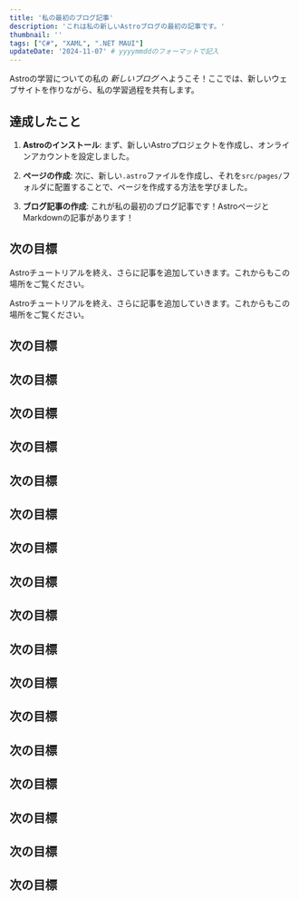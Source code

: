 ```yaml
---
title: '私の最初のブログ記事'
description: 'これは私の新しいAstroブログの最初の記事です。'
thumbnail: ''
tags: ["C#", "XAML", ".NET MAUI"]
updateDate: '2024-11-07' # yyyymmddのフォーマットで記入
---
```


Astroの学習についての私の _新しいブログ_ へようこそ！ここでは、新しいウェブサイトを作りながら、私の学習過程を共有します。

## 達成したこと

1. **Astroのインストール**: まず、新しいAstroプロジェクトを作成し、オンラインアカウントを設定しました。

2. **ページの作成**: 次に、新しい`.astro`ファイルを作成し、それを`src/pages/`フォルダに配置することで、ページを作成する方法を学びました。

3. **ブログ記事の作成**: これが私の最初のブログ記事です！AstroページとMarkdownの記事があります！

## 次の目標

Astroチュートリアルを終え、さらに記事を追加していきます。これからもこの場所をご覧ください。

Astroチュートリアルを終え、さらに記事を追加していきます。これからもこの場所をご覧ください。



## 次の目標
## 次の目標
## 次の目標
## 次の目標
## 次の目標
## 次の目標
## 次の目標
## 次の目標
## 次の目標
## 次の目標
## 次の目標
## 次の目標
## 次の目標
## 次の目標
## 次の目標
## 次の目標
## 次の目標
